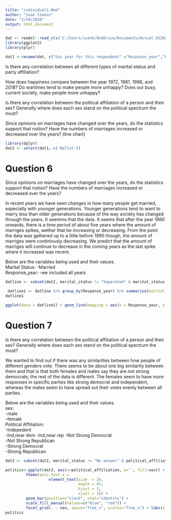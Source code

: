 ---
title: "individual1.Rmd"
author: "Juan Simons"
date: "2/19/2020"
output: html_document
---

```{r}
dat <- readxl::read_xls('C:/Users/juank/OneDrive/Documents/Actual_DS202_Folder/GSS.xls')
library(ggplot2)
library(plyr)

```

```{r}
dat1 <-rename(dat, c("Gss year for this respondent" ="Response_year","Respondent id number" = "id_number", "Marital status" = "marital_status", "Respondents sex" = "sex", "Political party affiliation" = "political_affiliation", "General happiness" = "happiness", "Ballot used for interview" = "Ballot" ))
```
Is there any correlation between all different types of marital status and party affiliation?

How does happiness compare between the year 1972, 1981, 1998, and 2018? Do wartimes tend to make people more unhappy? Does our busy, current society, make people more unhappy?

Is there any correlation between the political affiliation of a person and their sex? Generally where does each sex stand on the political spectrum the most?

Since opinions on marriages have changed over the years, do the statistics support that notion? Have the numbers of marriages increased or decreased over the years? (line chart)

```{r}
library(dplyr)
dat2 <- select(dat1,-c('Ballot'))
```

# Question 6
Since opinions on marriages have changed over the years, do the statistics support that notion? Have the numbers of marriages increased or decreased over the years?

In recent years we have seen changes in how many people get married, especially with younger generations. Younger generations tend to want to marry less than older generations because of the way society has changed through the years. It seemms that the data. It seems that after the year *1990* onwards, there is a time period of about five years where the amount of marriges spikes, wether that be increasing or decreasing. From the point the data was gathered up to a little before 1990 though, the amount of marriges were continiously decreasing. We predict that the amount of marriges will continue to decrease in the coming years as the last spike where it increased was recent.


Below are the variables being used and their values.  
Marital Status:	
  -Married 	
Response_year:
  -we included all years

```{r}
datline <- subset(dat2, marital_status != "Separated" & marital_status !="Never married" & marital_status !="Divorced" & marital_status!="Widowed" & marital_status != "No answer" & happiness != "No answer" & happiness != "Not applicable" & happiness != "Don't know")
```

```{r}
 datline1 <- datline %>% group_by(Response_year) %>% summarise(marital_status = n())
datline1
```
```{r}
ggplot(data = datline1) + geom_line(mapping = aes(x = Response_year, y = marital_status)) + labs(x = "Response Year", y = "Number of Respondents", title = "Marrige Over the Years")
```

# Question 7
Is there any correlation between the political affiliation of a person and their sex? Generally where does each sex stand on the political spectrum the most?

We wanted to find out if there was any similarities between how people of different genders vote. There seems to be about one big similarity between them and that is that both females and males say they are not strong democrats; the rest of the data is different. The females seem to have more responses in specific parties like strong democrat and independent, whereas the males seem to have spread out their votes evenly between all parties.

Below are the variables being used and their values.  
sex:	
  -male 	
  -female	
Political Affiliation:  
  -Indepedent 	
  -Ind,near dem
  -Ind,near rep
  -Not Strong Democrat	
  -Not Strong Republican 	
  -Strong Democrat	
  -Strong Republican	

```{r}
dat3 <- subset(dat2, marital_status != "No answer" & political_affiliation != "No answer" & political_affiliation != "Don't know" &  political_affiliation != "Other party")
```

```{r}
politics<-ggplot(dat3, aes(x=political_affiliation, y='', fill=sex)) +
         theme(axis.text.x =
                   element_text(size  = 10,
                                angle = 45,
                                hjust = 1,
                                vjust = 1)) +
         geom_bar(position="stack", stat="identity") +
         scale_fill_manual(values=c("blue", "red")) +
         facet_grid(. ~ sex, space="free_x", scales="free_x") + labs(x = "Political Affiliation", y = "Number of Respondents", title = "Political Status Vs. Respondent Sex")
politics
```
